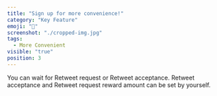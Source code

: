 ---
title: "Sign up for more convenience!"
category: "Key Feature"
emoji: "🧰"
screenshot: "./cropped-img.jpg"
tags:
  - More Convenient
visible: "true"
position: 3
---

You can wait for Retweet request or Retweet acceptance. Retweet acceptance and Retweet request reward amount can be set by yourself.
